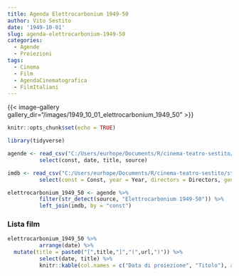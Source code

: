 ```yaml
---
title: Agenda Elettrocarbonium 1949-50
author: Vito Sestito
date: '1949-10-01'
slug: agenda-elettrocarbonium-1949-50
categories:
  - Agende
  - Proiezioni
tags:
  - Cinema
  - Film
  - AgendaCinematografica
  - FilmItaliani
---
```

{{< image-gallery gallery_dir="/images/1949_10_01_elettrocarbonium_1949_50" >}}
```r
knitr::opts_chunk$set(echo = TRUE)

library(tidyverse)

agende <- read_csv("C:/Users/eurhope/Documents/R/cinema-teatro-sestito/static/data/programmazione_agende.csv") %>%
          select(const, date, title, source)

imdb <- read_csv("C:/Users/eurhope/Documents/R/cinema-teatro-sestito/static/data/programmazione_imdb.csv") %>%
          select(const = Const, year = Year, directors = Directors, genres = Genres, imdb_rating = `IMDb Rating`, runtime = `Runtime (mins)`, url = URL)

elettrocarbonium_1949_50 <- agende %>%
          filter(str_detect(source, "Elettrocarbonium 1949-50")) %>%
          left_join(imdb, by = "const")
```
### Lista film
```r
elettrocarbonium_1949_50 %>%
          arrange(date) %>%
  mutate(title = paste0("[",title,"]","(",url,")")) %>%
          select(date, title) %>%
          knitr::kable(col.names = c("Data di proiezione", "Titolo"), align = c("l", "l", "l"))
```